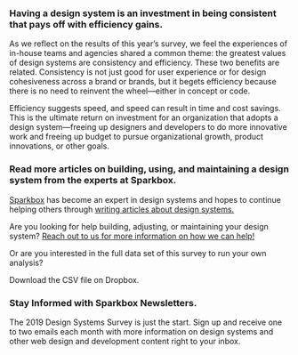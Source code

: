 
<HeaderBlock>

### Having a design system is an investment in being consistent that pays off with efficiency gains.

</HeaderBlock>

<ContentBlock>

As we reflect on the results of this year’s survey, we feel the experiences of in-house teams and agencies shared a common theme: the greatest values of design systems are consistency and efficiency. These two benefits are related. Consistency is not just good for user experience or for design cohesiveness across a brand or brands, but it begets efficiency because there is no need to reinvent the wheel—either in concept or code.

Efficiency suggests speed, and speed can result in time and cost savings. This is the ultimate return on investment for an organization that adopts a design system—freeing up designers and developers to do more innovative work and freeing up budget to pursue organizational growth, product innovations, or other goals.

</ContentBlock>

<HeaderBlock>

### Read more articles on building, using, and maintaining a design system from the experts at Sparkbox.

</HeaderBlock>

<ContentBlock>

[Sparkbox][1] has become an expert in design systems and hopes to continue helping others through [writing articles about design systems.][2]

<LinkList>
  <LinkItem
    title="Your Design System Team Is Part of the&nbsp;Product"
    href="https://seesparkbox.com/foundry/design_systems_teams_are_part_of_the_product"
    author="Drew Clemens"
    authorUrl="https://seesparkbox.com/foundry/author/drew_clemens"
  />

  <LinkItem
    title="Engaging Subscribers in Your Design System from FullStack&nbsp;NYC"
    href="https://seesparkbox.com/foundry/making_design_systems_engaging_session_from_fullstack_NYC"
    author="Catherine Meade"
    authorUrl="https://seesparkbox.com/foundry/author/catherine_meade"
  />

  <LinkItem
    title="How to Get Started with a Design&nbsp;System"
    href="https://seesparkbox.com/foundry/design_system_planning_project_discovery_phase"
    author="Emily Gray"
    authorUrl="https://seesparkbox.com/foundry/author/emily_gray"
  />

  <LinkItem
    title="The Top Design System Tools from Our 2019 Survey and Why “Top” Might Be an&nbsp;Overstatement"
    href="https://seesparkbox.com/foundry/comparing_design_system_tools"
    author="Julie Young"
    authorUrl="https://seesparkbox.com/foundry/author/julie_young"
  />

  <LinkItem
    title="Rationale for Automated Testing and Continuous Integration for Design Systems"
    href="https://seesparkbox.com/foundry/automated_testing_for_design_systems"
    author="Adam Simpson"
    authorUrl="https://seesparkbox.com/foundry/author/adam_simpson"
  />

  <LinkItem
    title="Visual Regression Testing in Design Systems"
    href="https://seesparkbox.com/foundry/design_system_visual_regression_testing"
    author="Patrick Fulton"
    authorUrl="https://seesparkbox.com/foundry/author/patrick_fulton"
  />

  <LinkItem
    title="Accessibility Testing Design Systems"
    href="https://seesparkbox.com/foundry/design_system_accessibility_testing"
    author="Rob Tarr"
    authorUrl="https://seesparkbox.com/foundry/author/rob_tarr"
  />

  <LinkItem
    title="Testing the Components and Behaviors of Your Design System"
    href="https://seesparkbox.com/foundry/design_system_component_testing_unit_testing_behavior_testing"
    author="Jon Oliver"
    authorUrl="https://seesparkbox.com/foundry/author/jon_oliver"
  />

  <LinkItem
    title="What Do We Value Most About Design Systems?"
    href="https://seesparkbox.com/foundry/design_systems_benefits_consistency_efficiency_prototyping"
    author="Katy Bowman"
    authorUrl="https://seesparkbox.com/foundry/author/katy_bowman"
  />

  <LinkItem
    title="Auditing as a First Step to Design Systems Planning"
    href="https://seesparkbox.com/foundry/design_audit_for_design_system_planning"
    author="Heather Taylor"
    authorUrl="https://seesparkbox.com/foundry/author/heather_taylor"
  />

  <LinkItem
    title="Designing for Design Systems"
    href="https://seesparkbox.com/foundry/designing_for_design_systems"
    author="Ethan Muller"
    authorUrl="https://seesparkbox.com/foundry/author/ethan_muller"
  />
</LinkList>

Are you looking for help building, adjusting, or maintaining your design system? [Reach out to us for more information on how we can help!][3]

Or are you interested in the full data set of this survey to run your own analysis?

<SpecialLink href="https://www.dropbox.com/s/8jkacbyvs1ginfi/2019%20Design%20Systems%20Survey%20Shared%20Results.xlsx?dl=0">Download the CSV file on Dropbox.</SpecialLink>

</ContentBlock>

<HeaderBlock>

### Stay Informed with Sparkbox Newsletters.

</HeaderBlock>

<ContentBlock>

The 2019 Design Systems Survey is just the start. Sign up and receive one to two emails each month with more information on design systems and other web design and development content right to your inbox.
<Form />

</ContentBlock>

[1]: https://seesparkbox.com "Sparkbox Website Homepage"
[2]: https://seesparkbox.com/foundry/category/design_systems "Sparbox Website Foundry Page"
[3]: https://seesparkbox.com/work-with-us "Sparkbox Website Work With Us Page"
